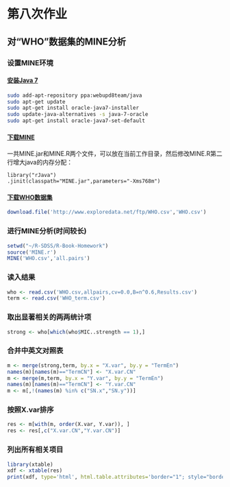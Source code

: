 # 第八次作业

## 对“WHO”数据集的MINE分析

### 设置MINE环境

#### [安装Java 7](http://www.webupd8.org/2012/01/install-oracle-java-jdk-7-in-ubuntu-via.html)

```bash
sudo add-apt-repository ppa:webupd8team/java
sudo apt-get update
sudo apt-get install oracle-java7-installer
sudo update-java-alternatives -s java-7-oracle
sudo apt-get install oracle-java7-set-default
```
#### [下载MINE](http://www.exploredata.net/Downloads/MINE-Application)

一共MINE.jar和MINE.R两个文件，可以放在当前工作目录，然后修改MINE.R第二行增大java的内存分配：

```text
library("rJava")
.jinit(classpath="MINE.jar",parameters="-Xms768m")
```

#### [下载WHO数据集](http://www.exploredata.net/Downloads/WHO-Data-Set)

```r
download.file('http://www.exploredata.net/ftp/WHO.csv','WHO.csv')
```

### 进行MINE分析(时间较长)

```r
setwd("~/R-SDSS/R-Book-Homework")
source('MINE.r')
MINE('WHO.csv','all.pairs')
```

### 读入结果

```r
who <- read.csv('WHO.csv,allpairs,cv=0.0,B=n^0.6,Results.csv')
term <- read.csv('WHO_term.csv')
```


### 取出显著相关的两两统计项

```r
strong <- who[which(who$MIC..strength == 1),]
```

### 合并中英文对照表

```r
m <- merge(strong,term, by.x = "X.var", by.y = "TermEn")
names(m)[names(m)=="TermCN"] <- "X.var.CN"
m <- merge(m,term, by.x = "Y.var", by.y = "TermEn")
names(m)[names(m)=="TermCN"] <- "Y.var.CN"
m <- m[,!(names(m) %in% c("SN.x","SN.y"))]
```

### 按照X.var排序

```r
res <- m[with(m, order(X.var, Y.var)), ]
res <- res[,c("X.var.CN","Y.var.CN")]
```

### 列出所有相关项目

```r
library(xtable)
xdf <- xtable(res)
print(xdf, type='html', html.table.attributes='border="1"; style="border-style: solid;border-width: 1px;"')
```